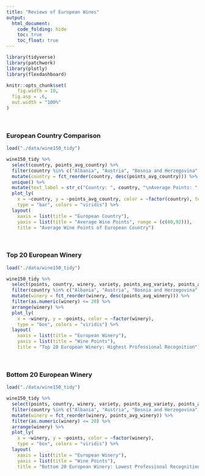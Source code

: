 ```yaml
---
title: "Reviews of European Wines"
output: 
  html_document:
    code_folding: hide
    toc: true
    toc_float: true
---
```


```r
library(tidyverse)
library(patchwork)
library(plotly)
library(flexdashboard)

knitr::opts_chunk$set(
	fig.width = 10, 
  fig.asp = .6,
  out.width = "100%"
)
```

<br/>

### European Country Comparison

```r
load("./data/wine150_tidy")

wine150_tidy %>% 
  select(country, points_avg_country) %>% 
  filter(country %in% c("Albania", "Austria", "Bosnia and Herzegovina", "Bulgaria", "Croatia", "Cyprus", "Czech Republic", "England", "France", "Germany", "Greece", "Hungary", "Italy", "Lithuania", "Luxembourg", "Macedonia", "Moldova", "Montenegro", "Portugal", "Romania", "Serbia", "Slovakia", "Slovenia", "Spain", "Switzerland", "Ukraine")) %>% 
  mutate(country = fct_reorder(country, desc(points_avg_country))) %>% 
  unique() %>% 
  mutate(text_label = str_c("Country: ", country, "\nAverage Points: ", points_avg_country)) %>% 
  plot_ly(
    x = ~country, y = ~points_avg_country, color = ~factor(country), text = ~text_label,
    type = "bar", colors = "viridis") %>%
  layout(
    xaxis = list(title = "European Country"),
    yaxis = list(title = "Average Wine Points", range = (c(80,92))),
    title = "Average Wine Points of European Country")
```

<br/>

### Top 20 European Winery

```r
load("./data/wine150_tidy")

wine150_tidy %>% 
  select(points, country, winery, variety, points_avg_variety, points_avg_winery) %>% 
  filter(country %in% c("Albania", "Austria", "Bosnia and Herzegovina", "Bulgaria", "Croatia", "Cyprus", "Czech Republic", "England", "France", "Germany", "Greece", "Hungary", "Italy", "Lithuania", "Luxembourg", "Macedonia", "Moldova", "Montenegro", "Portugal", "Romania", "Serbia", "Slovakia", "Slovenia", "Spain", "Switzerland", "Ukraine")) %>% 
  mutate(winery = fct_reorder(winery, desc(points_avg_winery))) %>% 
  filter(as.numeric(winery) <= 20) %>% 
  arrange(winery) %>% 
  plot_ly(
    x = ~winery, y = ~points, color = ~factor(winery),
    type = "box", colors = "viridis") %>%
  layout(
    xaxis = list(title = "European Winery"),
    yaxis = list(title = "Wine Points"),
    title = "Top 20 European Winery: Highest Professional Recognition")
```

<br/>

### Bottom 20 European Winery

```r
load("./data/wine150_tidy")

wine150_tidy %>% 
  select(points, country, winery, variety, points_avg_variety, points_avg_winery) %>% 
  filter(country %in% c("Albania", "Austria", "Bosnia and Herzegovina", "Bulgaria", "Croatia", "Cyprus", "Czech Republic", "England", "France", "Germany", "Greece", "Hungary", "Italy", "Lithuania", "Luxembourg", "Macedonia", "Moldova", "Montenegro", "Portugal", "Romania", "Serbia", "Slovakia", "Slovenia", "Spain", "Switzerland", "Ukraine")) %>% 
  mutate(winery = fct_reorder(winery, points_avg_winery)) %>% 
  filter(as.numeric(winery) <= 20) %>% 
  arrange(winery) %>% 
  plot_ly(
    x = ~winery, y = ~points, color = ~factor(winery),
    type = "box", colors = "viridis") %>%
  layout(
    xaxis = list(title = "European Winery"),
    yaxis = list(title = "Wine Points"),
    title = "Bottom 20 European Winery: Lowest Professional Recognition")
```

